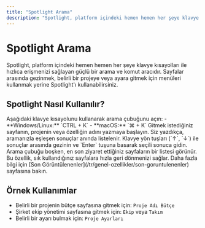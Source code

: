 ```yaml
---
title: "Spotlight Arama"
description: "Spotlight, platform içindeki hemen hemen her şeye klavye kısayolları ile hızlıca erişmenizi sağlayan güçlü bir arama ve komut aracıdır."
---
```


# Spotlight Arama

Spotlight, platform içindeki hemen hemen her şeye klavye kısayolları ile hızlıca erişmenizi sağlayan güçlü bir arama ve komut aracıdır. Sayfalar arasında gezinmek, belirli bir projeye veya ayara gitmek için menüleri kullanmak yerine Spotlight'ı kullanabilirsiniz.

## Spotlight Nasıl Kullanılır?

<Steps>
  <Step title="Spotlight'ı Açın">
    Aşağıdaki klavye kısayolunu kullanarak arama çubuğunu açın:
    - **Windows/Linux:** `CTRL + K`
    - **macOS:** `⌘ + K`
  </Step>
  <Step title="Arama Yapın">
    Gitmek istediğiniz sayfanın, projenin veya özelliğin adını yazmaya başlayın. Siz yazdıkça, aramanızla eşleşen sonuçlar anında listelenir.
  </Step>
  <Step title="Sonuca Gidin">
    Klavye yön tuşları (`↑`, `↓`) ile sonuçlar arasında gezinin ve `Enter` tuşuna basarak seçili sonuca gidin.
  </Step>
</Steps>

<Tip title="Son Görüntülenenler">
  Arama çubuğu boşken, en son ziyaret ettiğiniz sayfaların bir listesi görünür. Bu özellik, sık kullandığınız sayfalara hızla geri dönmenizi sağlar. Daha fazla bilgi için [Son Görüntülenenler](/tr/genel-ozellikler/son-goruntulenenler) sayfasına bakın.
</Tip>

## Örnek Kullanımlar

- Belirli bir projenin bütçe sayfasına gitmek için: `Proje Adı Bütçe`
- Şirket ekip yönetimi sayfasına gitmek için: `Ekip` veya `Takım`
- Belirli bir ayarı bulmak için: `Proje Ayarları`
